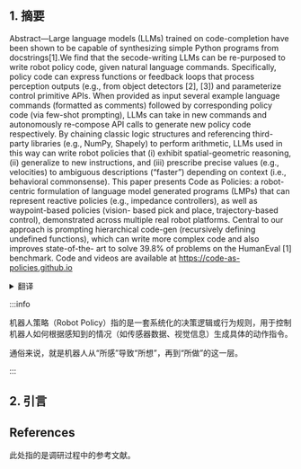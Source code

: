 
<WordCount>


## 1. 摘要 

Abstract—Large language models (LLMs) trained on code-completion have been shown to be capable of synthesizing simple Python programs from docstrings[1].We find that the secode-writing LLMs can be re-purposed to write robot policy code, given natural language commands. Specifically, policy code can express functions
or feedback loops that process perception outputs (e.g., from object
detectors [2], [3]) and parameterize control primitive APIs. When
provided as input several example language commands (formatted
as comments) followed by corresponding policy code (via few-shot
prompting), LLMs can take in new commands and autonomously
re-compose API calls to generate new policy code respectively. By
chaining classic logic structures and referencing third-party libraries
(e.g., NumPy, Shapely) to perform arithmetic, LLMs used in this way
can write robot policies that (i) exhibit spatial-geometric reasoning,
(ii) generalize to new instructions, and (iii) prescribe precise values
(e.g., velocities) to ambiguous descriptions (“faster”) depending
on context (i.e., behavioral commonsense). This paper presents
Code as Policies: a robot-centric formulation of language model
generated programs (LMPs) that can represent reactive policies (e.g.,
impedance controllers), as well as waypoint-based policies (vision-
based pick and place, trajectory-based control), demonstrated across
multiple real robot platforms. Central to our approach is prompting
hierarchical code-gen (recursively defining undefined functions),
which can write more complex code and also improves state-of-the-
art to solve 39.8% of problems on the HumanEval [1] benchmark.
Code and videos are available at https://code-as-policies.github.io
<details>

<summary>翻译</summary>

经过代码补全任务训练的大型语言模型（LLMs）已被证明能够根据文本注释生成简单的Python程序[1]。我们发现，这些擅长编写代码的LLM可通过重新定位用途，依据自然语言指令生成机器人策略代码。具体而言，策略代码可表述为处理感知输出（如来自目标检测器[2][3]）的函数或反馈回路，并参数化控制原语的应用程序编程接口（API）。当输入多个自然语言指令样例（以注释形式格式化）及其对应策略代码（通过少量示例提示）时，LLM能够接收新指令并自主重组API调用以生成相应的新策略代码。通过链式调用经典逻辑结构及引用第三方库（如NumPy、Shapely）执行算术运算，这种LLM可生成的机器人策略能够：(i) 展现空间几何推理能力；(ii) 泛化至新指令；(iii) 根据上下文（即行为常识）对模糊描述（如"更快"）赋予精确参数值（如速度值）。本文提出"代码即策略"（Code as Policies）框架——一种以机器人为核心的语言模型生成程序（LMPs）表述方式，能够表示反应式策略（如阻抗控制）和基于路径点的策略（视觉抓取放置、轨迹控制），并在多个真实机器人平台上完成验证。本方法的核心在于分层代码生成提示策略（通过递归定义未实现函数），该策略不仅能编写更复杂代码，还将HumanEval基准测试[1]的最优解决率提升至39.8%。

</details>

:::info

机器人策略（Robot Policy）指的是一套系统化的决策逻辑或行为规则，用于控制机器人如何根据感知到的情况（如传感器数据、视觉信息）生成具体的动作指令。

通俗来说，就是机器人从“所感”导致“所想”，再到“所做”的这一层。

:::


## 2. 引言



## References

此处指的是调研过程中的参考文献。



</WordCount>
